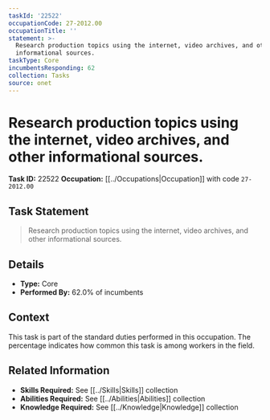 ```yaml
---
taskId: '22522'
occupationCode: 27-2012.00
occupationTitle: ''
statement: >-
  Research production topics using the internet, video archives, and other
  informational sources.
taskType: Core
incumbentsResponding: 62
collection: Tasks
source: onet
---
```

# Research production topics using the internet, video archives, and other informational sources.

**Task ID:** 22522
**Occupation:** [[../Occupations|Occupation]] with code `27-2012.00`

## Task Statement

> Research production topics using the internet, video archives, and other informational sources.

## Details

- **Type:** Core
- **Performed By:** 62.0% of incumbents

## Context

This task is part of the standard duties performed in this occupation. The percentage indicates how common this task is among workers in the field.

## Related Information

- **Skills Required:** See [[../Skills|Skills]] collection
- **Abilities Required:** See [[../Abilities|Abilities]] collection
- **Knowledge Required:** See [[../Knowledge|Knowledge]] collection
